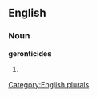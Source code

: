 ==English==

===Noun===
'''geronticides'''

# {{plural of|[[geronticide]]}}

[[Category:English plurals]]